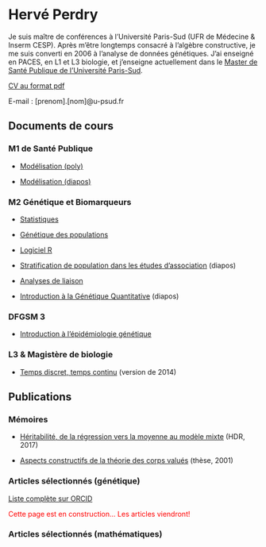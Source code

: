 # Hervé Perdry 

Je suis maître de conférences à l'Université Paris-Sud (UFR de Médecine & Inserm CESP).
Après m'être longtemps consacré à l'algèbre constructive, je 
me suis converti en 2006 à l'analyse de données génétiques. 
J'ai enseigné en PACES, en L1 et L3 biologie, et j'enseigne actuellement 
dans le
[Master de Santé Publique de l'Université Paris-Sud](https://www.universite-paris-saclay.fr/fr/formation/master/sante-publique#mention).

[CV au format pdf](herve.perdry/cv-2019.pdf)

E-mail : [prenom].[nom]@u-psud.fr


## Documents de cours

### M1 de Santé Publique

* [Modélisation (poly)](herve.perdry/modelisation.pdf) 

* [Modélisation (diapos)](herve.perdry/support_modelisation.pdf)

### M2 Génétique et Biomarqueurs

* [Statistiques](herve.perdry/stats_geb.pdf)

* [Génétique des populations](herve.perdry/gen_pop.pdf)

* [Logiciel R](herve.perdry/cours_R.pdf)

* [Stratification de population dans les études d'association](herve.perdry/pop_stratification_ACP.pdf) (diapos)

* [Analyses de liaison](herve.perdry/liaison.pdf)

* [Introduction à la Génétique Quantitative](herve.perdry/intro_genet_q.pdf) (diapos)

### DFGSM 3

* [Introduction à l'épidémiologie génétique](herve.perdry/slides-intro-genepi-2019.pdf) 

### L3 & Magistère de biologie

* [Temps discret, temps continu](herve.perdry/temps_discret_temps_continu.pdf) (version de 2014)

## Publications

### Mémoires

* [Héritabilité, de la régression vers la moyenne au modèle mixte](herve.perdry/HDR.pdf) (HDR, 2017)

* [Aspects constructifs de la théorie des corps valués](herve.perdry/these.pdf) (thèse, 2001)

### Articles sélectionnés (génétique)

[Liste complète sur ORCID](https://orcid.org/0000-0001-7570-1678)

<span style = "color:red; font-size:100%">Cette page est en construction...
Les articles viendront!</span>

### Articles sélectionnés (mathématiques)

